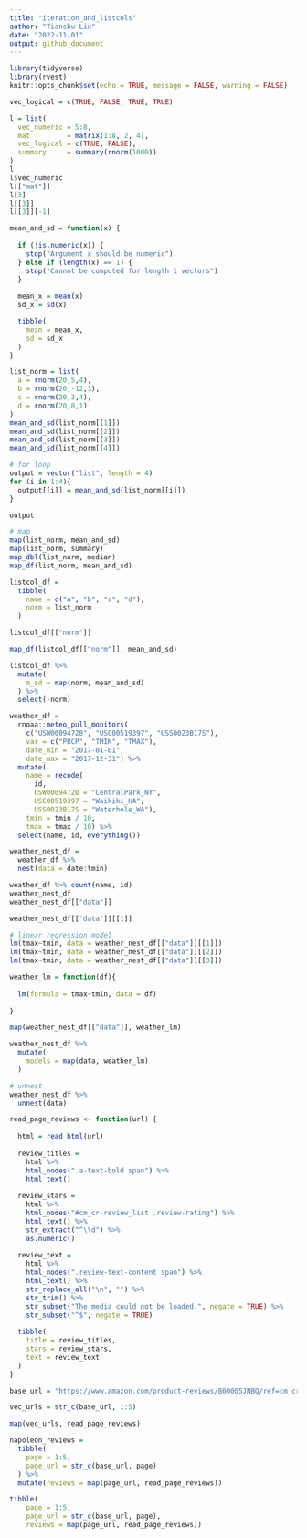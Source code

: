 ```yaml
---
title: "iteration_and_listcols"
author: "Tianshu Liu"
date: "2022-11-01"
output: github_document
---
```


```r
library(tidyverse)
library(rvest)
knitr::opts_chunk$set(echo = TRUE, message = FALSE, warning = FALSE)
```


```r
vec_logical = c(TRUE, FALSE, TRUE, TRUE)
```

```r
l = list(
  vec_numeric = 5:8,
  mat         = matrix(1:8, 2, 4),
  vec_logical = c(TRUE, FALSE),
  summary     = summary(rnorm(1000))
)
l
l$vec_numeric
l[["mat"]]
l[3]
l[[3]]
l[[3]][-1]

```


```r
mean_and_sd = function(x) {
  
  if (!is.numeric(x)) {
    stop("Argument x should be numeric")
  } else if (length(x) == 1) {
    stop("Cannot be computed for length 1 vectors")
  }
  
  mean_x = mean(x)
  sd_x = sd(x)

  tibble(
    mean = mean_x, 
    sd = sd_x
  )
}
```


```r
list_norm = list(
  a = rnorm(20,5,4),
  b = rnorm(20,-12,3),
  c = rnorm(20,3,4),
  d = rnorm(20,8,1)
)
mean_and_sd(list_norm[[1]])
mean_and_sd(list_norm[[2]])
mean_and_sd(list_norm[[3]])
mean_and_sd(list_norm[[4]])

# for loop
output = vector("list", length = 4)
for (i in 1:4){
  output[[i]] = mean_and_sd(list_norm[[i]])
}

output

# map
map(list_norm, mean_and_sd)
map(list_norm, summary)
map_dbl(list_norm, median)
map_df(list_norm, mean_and_sd)
```

```r
listcol_df = 
  tibble(
    name = c("a", "b", "c", "d"),
    norm = list_norm
  )

listcol_df[["norm"]]

map_df(listcol_df[["norm"]], mean_and_sd)

listcol_df %>% 
  mutate(
    m_sd = map(norm, mean_and_sd)
  ) %>% 
  select(-norm) 
```

```r
weather_df = 
  rnoaa::meteo_pull_monitors(
    c("USW00094728", "USC00519397", "USS0023B17S"),
    var = c("PRCP", "TMIN", "TMAX"), 
    date_min = "2017-01-01",
    date_max = "2017-12-31") %>%
  mutate(
    name = recode(
      id, 
      USW00094728 = "CentralPark_NY", 
      USC00519397 = "Waikiki_HA",
      USS0023B17S = "Waterhole_WA"),
    tmin = tmin / 10,
    tmax = tmax / 10) %>%
  select(name, id, everything())
```

```r
weather_nest_df = 
  weather_df %>% 
  nest(data = date:tmin)

weather_df %>% count(name, id)
weather_nest_df
weather_nest_df[["data"]]
```

```r
weather_nest_df[["data"]][[1]]

# linear regression model
lm(tmax~tmin, data = weather_nest_df[["data"]][[1]])
lm(tmax~tmin, data = weather_nest_df[["data"]][[2]])
lm(tmax~tmin, data = weather_nest_df[["data"]][[3]])

weather_lm = function(df){
  
  lm(formula = tmax~tmin, data = df)
  
}

map(weather_nest_df[["data"]], weather_lm)

weather_nest_df %>% 
  mutate(
    models = map(data, weather_lm)
  )
```

```r
# unnest
weather_nest_df %>% 
  unnest(data)
```

```r
read_page_reviews <- function(url) {
  
  html = read_html(url)
  
  review_titles = 
    html %>%
    html_nodes(".a-text-bold span") %>%
    html_text()
  
  review_stars = 
    html %>%
    html_nodes("#cm_cr-review_list .review-rating") %>%
    html_text() %>%
    str_extract("^\\d") %>%
    as.numeric()
  
  review_text = 
    html %>%
    html_nodes(".review-text-content span") %>%
    html_text() %>% 
    str_replace_all("\n", "") %>% 
    str_trim() %>% 
    str_subset("The media could not be loaded.", negate = TRUE) %>% 
    str_subset("^$", negate = TRUE)
  
  tibble(
    title = review_titles,
    stars = review_stars,
    text = review_text
  )
}

base_url = "https://www.amazon.com/product-reviews/B00005JNBQ/ref=cm_cr_arp_d_viewopt_rvwer?ie=UTF8&reviewerType=avp_only_reviews&sortBy=recent&pageNumber="

vec_urls = str_c(base_url, 1:5)

map(vec_urls, read_page_reviews)

napoleon_reviews = 
  tibble(
    page = 1:5,
    page_url = str_c(base_url, page)
  ) %>% 
  mutate(reviews = map(page_url, read_page_reviews))

tibble(
    page = 1:5,
    page_url = str_c(base_url, page),
    reviews = map(page_url, read_page_reviews))



```


